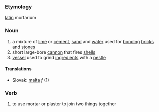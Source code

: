 ===Etymology===
[[latin]] mortarium

=== Noun ===

#a mixture of [[lime]] or [[cement]], [[sand]] and [[water]] used for [[bonding]] [[bricks]] and [[stones]]
#short large-bore [[cannon]] that fires [[shells]]
#[[vessel]] used to grind [[ingredients]] with a [[pestle]]

==== Translations ====
*Slovak: [[malta#Slovak|malta]] ''f'' (1)

=== Verb ===
#to use mortar or plaster to join two things together